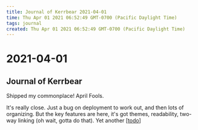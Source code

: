 ```yaml
---
title: Journal of Kerrbear 2021-04-01
time: Thu Apr 01 2021 06:52:49 GMT-0700 (Pacific Daylight Time)
tags: journal
created: Thu Apr 01 2021 06:52:49 GMT-0700 (Pacific Daylight Time)
---
```


# 2021-04-01

## Journal of Kerrbear

Shipped my commonplace! April Fools.

It's really close. Just a bug on deployment to work out, and then lots of organizing. But the key features are here, it's got themes, readability, two-way linking (oh wait, gotta do that). Yet another [[todo]]

[//begin]: # "Autogenerated link references for markdown compatibility"
[todo]: ../projects/commonplace/todo "Todo"
[//end]: # "Autogenerated link references"